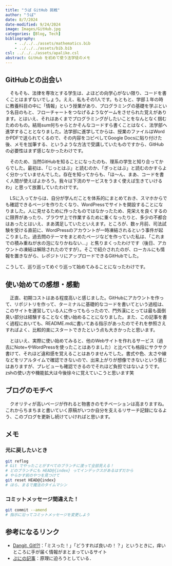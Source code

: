 ```yaml
---
title: "うぱ GitHub 挑戦"
author: "うぱ"
date: 8/7/2024
date-modified: 9/24/2024
image: Images/GitHub.jpg
categories: [Blog, Tech]
bibliography: 
    - ../../../assets/mathematics.bib
    - ../../../assets/bib.bib
csl: ../../../assets/apalike.csl
abstract: GitHub を初めて使う法学徒のメモ
---
```


## GitHubとの出会い
　そもそも、法律を専攻とする学生は、よほどの向学心がない限り、コードを書くことはまずないでしょう。ええ、私もその1人です。もともと、学部１年の時に教養科目の中に「情報」という授業があり、プログラミングの基礎を学ぶという名目のもと、フローチャートをつなげるようなゲームをさせられた覚えがあります。とはいえ、それはあくまでプログラミングがしたいことをなんとなく掴むためのもの。結局sum何ちゃらとかそんなコードすら書くことはなく、法学部へ進学することとなりました。法学部に進学してからは、授業のファイルはWordかPDFで送られてくるので、その内容をコピペしてGoogle Docsに貼り付けた後、メモを加筆する、というような方法で受講していたものですから、GitHubの必要性はまず感じなかったわけです。

　そのため、当然GitHubを知ることになったのも、理系の学生と知り合ってからでした。最初は、「じっとはぶ」と読むのか、「ぎっとはぶ」と読むのかすらよく分かっていませんでした。存在を知ってからも、「ほ〜ん、まあ、コードを書く人間が使えばよかろう。我々は下流のサービスをうまく使えば生きていけるわ」と思って放置していたわけです。

　LSに入ってからは、自分が学んだことを体系的にまとめておき、スマホからでも確認できるページを作りたくなり、WordPressでサイトを開設することになりました。人に見せるために作ったものではなかったため、見栄えを良くするのに限界があったり、ブラウザ上で作業するために重くなったりと、多少の不都合はあったとはいえ、まあ満足していたといえます。ところが、数ヶ月前、司法試験を受ける直前に、WordPressのアカウントが一時凍結されるという事件が起こりました。過去問のテーマをまとめたページなどを作っていた私は、「これまでの積み重ねが水の泡になりかねない...」と焦りまくったわけです（後日、アカウントの凍結は解除されたのですが）。そこで紹介されたのが、ローカルにも情報を置きながら、レポジトリにアップロードできるGitHubでした。

こうして、巡り巡ってめぐり巡って始めてみることになったわけです。

## 使い始めての感想・感動
　正直、初期コストはある程度高いと感じました。GitHubにアカウントを作って、リポジトリを作って、ターミナルに基礎的なコードを書いてという過程は、このサイトを運営している人に作ってもらったので、門外漢にとっては最も面倒臭い部分は経験することなく使い始めることになりました。また、この記事を書く過程においても、README.mdに書いてある指示があったのでそれを参照さえすればよく、比較的楽にスタートできたという点も大きかったと思います。

　とはいえ、実際に使い始めてみると、他のWebサイトを作れるサービス（過去にNote+やWordPressを使ったことはありました）と比べても格段にサクサク書けて、それほど違和感を覚えることはありませんでした。書式や色、太さや線などをリアルタイムで確認できないので、出来上がりが想像できないという感じはありますが、プレビューも確認できるのでそれほど負担ではないようです。zshの使い方や機能拡大は今後徐々に覚えていこうと思います笑

## ブログのモチベ
　クオリティが高いページが作れると物書きのモチベーションは高まりますね。これからちまちまと書いていく原稿がいつか自分を支えるリサーチ記録になるよう、このブログを更新し続けていければと思います。

## メモ

### 元に戻したいとき

```zsh
git reflog
# Git でやったことがすべてのブランチに渡って全部見える！
# どのブランチにも HEAD@{index} ってインデックスがあるはずだから
# やらかす前のやつを見つけて
git reset HEAD@{index}
# ほら、まるで魔法のタイムマシン
```

### コミットメッセージ間違えた！

```zsh
git commit --amend
# 指示に沿ってコミットメッセージを変更しよう
```

## 参考になるリンク {.appendix}

* [Dangit, Git!?!](https://dangitgit.com/ja)：「ミスった！」「どうすれば良いの！？」というときに，痒いところに手が届く情報がまとまっているサイト
* [ぷにの記事](../Tech/Git.qmd)：原理に迫ろうとしている．